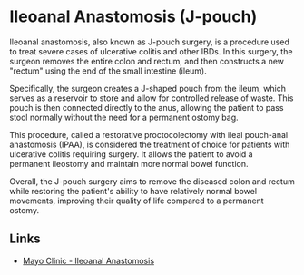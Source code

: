 # Ileoanal Anastomosis (J-pouch)

Ileoanal anastomosis, also known as J-pouch surgery, is a procedure used to treat severe cases of ulcerative colitis and other IBDs. In this surgery, the surgeon removes the entire colon and rectum, and then constructs a new "rectum" using the end of the small intestine (ileum).

Specifically, the surgeon creates a J-shaped pouch from the ileum, which serves as a reservoir to store and allow for controlled release of waste. This pouch is then connected directly to the anus, allowing the patient to pass stool normally without the need for a permanent ostomy bag.

This procedure, called a restorative proctocolectomy with ileal pouch-anal anastomosis (IPAA), is considered the treatment of choice for patients with ulcerative colitis requiring surgery. It allows the patient to avoid a permanent ileostomy and maintain more normal bowel function.

Overall, the J-pouch surgery aims to remove the diseased colon and rectum while restoring the patient's ability to have relatively normal bowel movements, improving their quality of life compared to a permanent ostomy.

## Links

- [Mayo Clinic - Ileoanal Anastomosis](https://www.mayoclinic.org/tests-procedures/j-pouch-surgery/about/pac-20385069)
